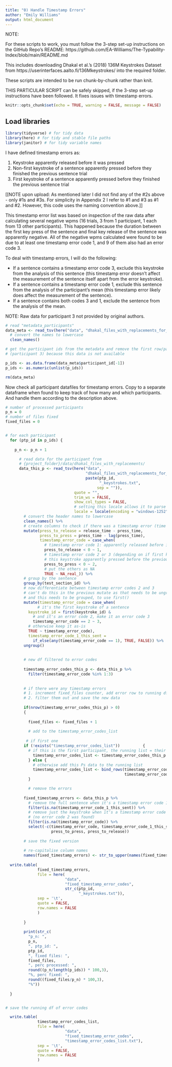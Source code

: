 ```yaml
---
title: "0) Handle Timestamp Errors"
author: "Emily Williams"
output: html_document
---
```


NOTE:

For these scripts to work, you must follow the 3-step set-up instructions on the GitHub Repo's README: https://github.com/EA-Williams/The-Typability-Index/blob/main/README.md

This includes downloading Dhakal et al.'s (2018) 136M Keystrokes Dataset from https://userinterfaces.aalto.fi/136Mkeystrokes/ into the required folder.

These scripts are intended to be run chunk-by-chunk rather than knit.

THIS PARTICULAR SCRIPT can be safely skipped, if the 3-step set-up instructions have been followed. It fixes issues with timestamp errors.


```r
knitr::opts_chunk$set(echo = TRUE, warning = FALSE, message = FALSE) 
```

## Load libraries

```r

library(tidyverse) # for tidy data
library(here) # for tidy and stable file paths
library(janitor) # for tidy variable names

```

I have defined timestamp errors as:

1. Keystroke apparently released before it was pressed
2. Non-first keystroke of a sentence apparently pressed before they finished the previous sentence trial
3. First keystroke of a sentence apparently pressed before they finished the previous sentence trial

[[NOTE upon upload: As mentioned later I did not find any of the #2s above - only #1s and #3s. For simplicity in Appendix 2 I refer to #1 and #3 as #1 and #2. However, this code uses the naming convention above.]]

This timestamp error list was based on inspection of the raw data after calculating several negative wpms (16 trials, 3 from 1 participant, 1 each from 13 other participants). This happened because the duration between the first key press of the sentence and final key release of the sentence was apparently negative. All of the negative wpms calculated were found to be due to at least one timestamp error code 1, and 9 of them also had an error code 3.

To deal with timestamp errors, I will do the following:

* If a sentence contains a timestamp error code 3, exclude this keystroke from the analysis of this sentence (this timestamp error doesn't affect the measurement of the sentence itself apart from the error keystroke).
* If a sentence contains a timestamp error code 1, exclude this sentence from the analysis of the participant's mean (this timestamp error likely does affect the measurement of the sentence).
* If a sentence contains both codes 3 and 1, exclude the sentence from the analysis of the mean.

NOTE: Raw data for participant 3 not provided by original authors.

```r

# read "metadata_participants" 
data_meta <- read_tsv(here("data", "dhakal_files_with_replacements_for_both_issues", "metadata_participants.txt")) %>%
  # convert the names to lowercase
  clean_names()

# get the participant ids from the metadata and remove the first row/participant
# (participant 3) because this data is not available

p_ids <- as.data.frame(data_meta$participant_id[-1])
p_ids <- as.numeric(unlist(p_ids))

rm(data_meta)

```

Now check all participant datafiles for timestamp errors. Copy to a separate dataframe when found to keep track of how many and which participants. And handle them according to the description above.

```r

# number of processed participants
p_n = 0
# number of files fixed
fixed_files = 0


# for each participant
  for (ptp_id in p_ids) {
    
    p_n <- p_n + 1

      # read data for the participant from
      # {project_folder}/data/dhakal_files_with_replacements/
      data_this_p <- read_tsv(here("data",
                                   "dhakal_files_with_replacements_for_both_issues",
                                   paste(ptp_id,
                                         "_keystrokes.txt",
                                        sep = "")),
                              quote = "",
                              trim_ws = FALSE,
                              show_col_types = FALSE,
                              # setting this locale allows it to parse a wider variety of characters
                              locale = locale(encoding = "windows-1252")) %>%
        # convert the header names to lowercase
        clean_names() %>%
        # create columns to check if there was a timestamp error (time apparently went backwards)
        mutate(press_to_release = release_time - press_time,
               press_to_press = press_time - lag(press_time),
               timestamp_error_code = case_when(
                 # timestamp error code 1: apparently released before it was pressed
                 press_to_release < 0 ~ 1,
                 # timestamp error code 2 or 3 (depending on if first keystroke of sentence):
                 # this keystroke apparently pressed before the previous one
                 press_to_press < 0 ~ 2,
                 # put the others as NA
                 TRUE ~ NA_real_)) %>%
        # group by the sentence
        group_by(test_section_id) %>%
        # now differentiate between timestamp error codes 2 and 3
        # can't do this in the previous mutate as that needs to be ungrouped
        # and this needs to be grouped, to use first()
        mutate(timestamp_error_code = case_when(
              # it's the first keystroke of a sentence
          keystroke_id = first(keystroke_id) &
            # and it's an error code 2, make it an error code 3
            timestamp_error_code == 2 ~ 3,
          # otherwise keep it as-is
          TRUE ~ timestamp_error_code),
          timestamp_error_code_1_this_sent = 
            if_else(any(timestamp_error_code == 1), TRUE, FALSE)) %>%
        ungroup()
            
       
        # new df filtered to error codes
            
        timestamp_error_codes_this_p <- data_this_p %>%
          filter(timestamp_error_code %in% 1:3)
        
        
        # if there were any timestamp errors
        # 1. increment fixed_files counter, add error row to running df of errors (timestamp_error_codes_list)
        # 2. filter them out and save the new data
        
        if(nrow(timestamp_error_codes_this_p) > 0)
        {
          
          fixed_files <- fixed_files + 1
          
          # add to the timestamp_error_codes_list
        
         # if first one
        if (!exists("timestamp_error_codes_list"))          {
          # if this is the first participant, the running list = their data
            timestamp_error_codes_list <- timestamp_error_codes_this_p
          } else {
            # otherwise add this Ps data to the running list
            timestamp_error_codes_list <- bind_rows(timestamp_error_codes_list,
                                                    timestamp_error_codes_this_p)
          }

          # remove the errors
            
        fixed_timestamp_errors <- data_this_p %>%
          # remove the full sentence when it's a timestamp error code 1 (value is not NA)
          filter(is.na(timestamp_error_code_1_this_sent)) %>%
          # remove just the keystroke when it's a timestamp error code 3
          # (no error code 2 was found)
          filter(is.na(timestamp_error_code)) %>%
          select(-c(timestamp_error_code, timestamp_error_code_1_this_sent,
                    press_to_press, press_to_release))
        
        # save the fixed version
        
        # re-capitalise column names
        names(fixed_timestamp_errors) <- str_to_upper(names(fixed_timestamp_errors))
        
  write.table(
              fixed_timestamp_errors,
              file = here(
                          "data",
                          "fixed_timestamp_error_codes",
                          str_c(ptp_id,
                                "_keystrokes.txt")),
              sep = '\t',
              quote = FALSE,
              row.names = FALSE
              )
     
        }  
        
        print(str_c(
          "p_n: ",
          p_n,
          ", ptp_id: ",
          ptp_id,
          ", fixed files: ",
          fixed_files,
          ", perc processed: ",
          round((p_n/length(p_ids)) * 100,3),
          "%, perc fixed: ",
          round((fixed_files/p_n) * 100,3),
          "%"))
          
  }


# save the running df of error codes

  write.table(
              timestamp_error_codes_list,
              file = here(
                          "data",
                          "fixed_timestamp_error_codes",
                          "timestamp_error_codes_list.txt"),
              sep = '\t',
              quote = FALSE,
              row.names = FALSE
              )
   

```


